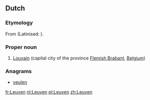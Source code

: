 ==Dutch==

===Etymology===
From {{etyl|dum|nl}} {{term|Loven|lang=dum}} (Latinised: {{term|Lovanium|lang=la}}).

===Proper noun===
{{nl-proper noun|n}}

# [[Louvain]] (capital city of the province [[Flemish Brabant]], [[Belgium]])

===Anagrams===
* [[veulen#Dutch|veulen]]

[[fr:Leuven]]
[[nl:Leuven]]
[[pl:Leuven]]
[[zh:Leuven]]
